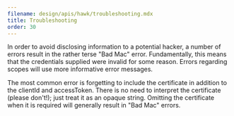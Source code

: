 ```yaml
---
filename: design/apis/hawk/troubleshooting.mdx
title: Troubleshooting
order: 30
---
```


In order to avoid disclosing information to a potential hacker, a number of
errors result in the rather terse "Bad Mac" error. Fundamentally, this means
that the credentials supplied were invalid for some reason. Errors regarding
scopes will use more informative error messages.

The most common error is forgetting to include the certificate in addition to
the clientId and accessToken.  There is no need to interpret the certificate
(please don't!); just treat it as an opaque string.  Omitting the certificate
when it is required will generally result in "Bad Mac" errors.